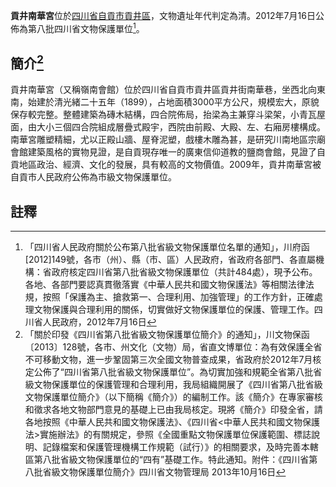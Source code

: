 {{msg:四川省文物保護單位
|名稱 = 貢井南華宮
|編號 = 117
|圖片 = 
|級別 = S8
|分類 = 
|時代 = [[清代|清代]]
|地点 = [[四川省|四川省]][[自貢市|自貢市]][[貢井區|貢井區]]
|坐標 =
|登錄 = 2012年7月16日
}}
'''貢井南華宮'''位於[[四川省|四川省]][[自貢市|自貢市]][[貢井區|貢井區]]，文物遺址年代判定為清。2012年7月16日公佈為第八批四川省文物保護單位<ref>「四川省人民政府關於公布第八批省級文物保護單位名單的通知」，川府函[2012]149號，各市（州）、縣（市、區）人民政府，省政府各部門、各直屬機構：省政府核定四川省第八批省級文物保護單位（共計484處），現予公布。各地、各部門要認真貫徹落實《中華人民共和國文物保護法》等相關法律法規，按照「保護為主、搶救第一、合理利用、加強管理」的工作方針，正確處理文物保護與合理利用的關係，切實做好文物保護單位的保護、管理工作。四川省人民政府，2012年7月16日</ref>。
== 簡介<ref>「關於印發《四川省第八批省級文物保護單位簡介》的通知」，川文物保函〔2013〕128號，各市、州文化（文物）局，省直文博單位：為有效保護全省不可移動文物，進一步鞏固第三次全國文物普查成果，省政府於2012年7月核定公佈了“四川省第八批省級文物保護單位”。為切實加強和規範全省第八批省級文物保護單位的保護管理和合理利用，我局組織開展了《四川省第八批省級文物保護單位簡介》（以下簡稱《簡介》）的編制工作。該《簡介》在專家審核和徵求各地文物部門意見的基礎上已由我局核定。現將《簡介》印發全省，請各地按照《中華人民共和國文物保護法》、《四川省<中華人民共和國文物保護法>實施辦法》的有關規定，參照《全國重點文物保護單位保護範圍、標誌說明、記錄檔案和保護管理機構工作規範（試行）》的相關要求，及時完善本轄區第八批省級文物保護單位的“四有”基礎工作。特此通知。附件：《四川省第八批省級文物保護單位簡介》四川省文物管理局  2013年10月16日</ref> ==
貢井南華宮（又稱嶺南會館）位於四川省自貢市貢井區貢井街南華巷，坐西北向東南，始建於清光緒二十五年（1899），占地面積3000平方公尺，規模宏大，原貌保存較完整。整體建築為磚木結構，四合院佈局，抬梁為主兼穿斗梁架，小青瓦屋面，由大小三個四合院組成層疊式殿宇，西院由前殿、大殿、左、右廂房樓構成。南華宮雕塑精細，尤以正殿山牆、屋脊泥塑，戲樓木雕為甚，是研究川南地區宗廟會館建築風格的實物見證，是自貢現存唯一的廣東信仰道教的鹽商會館，見證了自貢地區政治、經濟、文化的發展，具有較高的文物價值。2009年，貢井南華宮被自貢市人民政府公佈為市級文物保護單位。
==註釋==
{{reflist}}